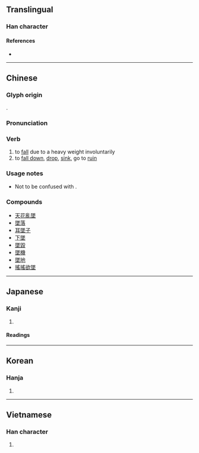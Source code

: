 {{character info/new}}
{{also|坠|墮}}
==Translingual==

===Han character===
{{Han char|rn=32|rad=土|as=12|sn=15|four=78104|canj=NOG|ids=⿱隊土}}

====References====
* {{Han ref|kx=0238.220|dkj=05451|dj=0477.070|hdz=10484.060|uh=589C|ud=22684|bh=BC59|bd=48217}}

----

==Chinese==
{{zh-forms|s=坠}}

===Glyph origin===
{{Han etym}}
{{Han compound|隊|土|c1=p|c2=s|ls=psc}}.

===Pronunciation===
{{zh-pron
|m=zhuì
|c=zeoi6
|h=pfs=chhui
|mn=qz,tw,xm,zz:tūi/qz,tw,xm,zz:thūi
|cat=v
}}

===Verb===
{{zh-verb}}

# to [[fall]] due to a heavy weight involuntarily
# to [[fall down]], [[drop]], [[sink]], go to [[ruin]]

===Usage notes===
* Not to be confused with {{zh-l|墮}}.

===Compounds===
* [[天花亂墜]]
* [[墜落]]
* [[耳墜子]]
* [[下墜]]
* [[墜毀]]
* [[墜機]]
* [[墜地]]
* [[搖搖欲墜]]

----

==Japanese==

===Kanji===
{{ja-kanji|grade=c|rs=土12}}

# {{defn|lang=ja|sort=土12}}

====Readings====
{{ja-readings
|on=つい
|kun=お-ちる
}}

----

==Korean==

===Hanja===
{{ko-hanja|hangeul=추|rv=chu|mr=ch'u}}

# {{defn|lang=ko|sort=土12}}

----

==Vietnamese==

===Han character===
{{vi-hantu|[[trụy]], [[truỵ]], [[đụi]]|rs=土12}}

# {{defn|lang=vi|sort=土12}}